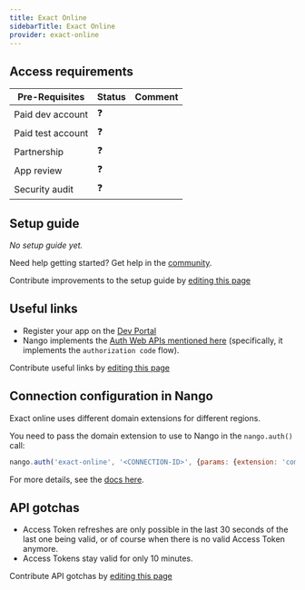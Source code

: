 ```yaml
---
title: Exact Online
sidebarTitle: Exact Online
provider: exact-online
---
```




<Overview />
<PreBuiltTooling />
<PreBuiltUseCases />

## Access requirements
| Pre-Requisites | Status | Comment|
| - | - | - |
| Paid dev account | ❓ |  |
| Paid test account | ❓ |  |
| Partnership | ❓ | |
| App review | ❓ |  |
| Security audit | ❓ | |


## Setup guide

_No setup guide yet._

<Tip>Need help getting started? Get help in the [community](https://nango.dev/slack).</Tip>

<Note>Contribute improvements to the setup guide by [editing this page](https://github.com/nangohq/nango/tree/master/docs-v2/integrations/all/exact-online.mdx)</Note>


## Useful links

-   Register your app on the [Dev Portal](https://apps.exactonline.com/)
-   Nango implements the [Auth Web APIs mentioned here](https://support.exactonline.com/community/s/knowledge-base#All-All-DNO-Content-gettingstarted) (specifically, it implements the `authorization code` flow).

<Note>Contribute useful links by [editing this page](https://github.com/nangohq/nango/tree/master/docs-v2/integrations/all/exact-online.mdx)</Note>

## Connection configuration in Nango

Exact online uses different domain extensions for different regions.

You need to pass the domain extension to use to Nango in the `nango.auth()` call:

```js
nango.auth('exact-online', '<CONNECTION-ID>', {params: {extension: 'com'}});
```

For more details, see the [docs here](/guides/getting-started/authorize-an-api-from-your-app#apis-requiring-connection-specific-configuration-for-authorization).

## API gotchas

-   Access Token refreshes are only possible in the last 30 seconds of the last one being valid, or of course when there is no valid Access Token anymore.
-   Access Tokens stay valid for only 10 minutes.

<Note>Contribute API gotchas by [editing this page](https://github.com/nangohq/nango/tree/master/docs-v2/integrations/all/exact-online.mdx)</Note>
